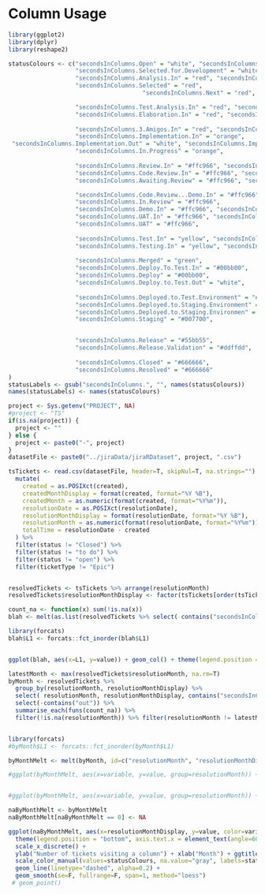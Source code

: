 # Column Usage

```r

library(ggplot2)
library(dplyr)
library(reshape2)

statusColours <- c("secondsInColumns.Open" = "white", "secondsInColumns.Backlog" = "white",
                   "secondsInColumns.Selected.for.Development" = "white",
                   "secondsInColumns.Analysis.In" = "red", "secondsInColumns.Analysis.Out" = "white",
                   "secondsInColumns.Selected" = "red",
                                      "secondsInColumns.Next" = "red",

                   "secondsInColumns.Test.Analysis.In" = "red", "secondsInColumns.Test.Analysis.Out" = "white",
                   "secondsInColumns.Elaboration.In" = "red", "secondsInColumns.Elaboration.Out" = "white", "secondsInColumns.Elaboration..Out" = "white",
                   
                   "secondsInColumns.3.Amigos.In" = "red", "secondsInColumns.3.Amigos.Out" = "white",
                   "secondsInColumns.Implementation.In" = "orange",                   "secondsInColumns.Prioritised" = "orange",
 "secondsInColumns.Implementation.Out" = "white", "secondsInColumns.Implementation.Done" = "white","secondsInColumns.Demo.d" = "white",
                   "secondsInColumns.In.Progress" = "orange",
                   
                   "secondsInColumns.Review.In" = "#ffc966", "secondsInColumns.Review.Out" = "white",
                   "secondsInColumns.Code.Review.In" = "#ffc966", "secondsInColumns.Code.Review.Out" = "white",
                   "secondsInColumns.Awaiting.Review" = "#ffc966", "secondsInColumns.Review.Done" = "white",                   

                   "secondsInColumns.Code.Review...Demo.In" = "#ffc966", "secondsInColumns.Code.Review...Demo.Out" = "white",
                   "secondsInColumns.In.Review" = "#ffc966",
                   "secondsInColumns.Demo.In" = "#ffc966", "secondsInColumns.Demo.Out" = "white",
                   "secondsInColumns.UAT.In" = "#ffc966", "secondsInColumns.UAT.Out" = "white",
                   "secondsInColumns.UAT" = "#ffc966",
                   
                   "secondsInColumns.Test.In" = "yellow", "secondsInColumns.Test.Out" = "white",
                   "secondsInColumns.Testing.In" = "yellow", "secondsInColumns.Testing.Done" = "white",
                   
                   "secondsInColumns.Merged" = "green",
                   "secondsInColumns.Deploy.To.Test.In" = "#00bb00",
                   "secondsInColumns.Deploy" = "#00bb00",
                   "secondsInColumns.Deploy.to.Test.Out" = "white",
                   
                   "secondsInColumns.Deployed.to.Test.Environment" = "#00bb00",
                   "secondsInColumns.Deployed.to.Staging.Environment" = "#007700",
                   "secondsInColumns.Deployed.to.Staging.Environmen" = "#007700",
                   "secondsInColumns.Staging" = "#007700",


                   "secondsInColumns.Release" = "#55bb55",
                   "secondsInColumns.Release.Validation" = "#ddffdd",
                   
                   "secondsInColumns.Closed" = "#666666",
                   "secondsInColumns.Resolved" = "#666666"
)
statusLabels <- gsub("secondsInColumns.", "", names(statusColours))
names(statusLabels) <- names(statusColours)


```

```r

project <- Sys.getenv("PROJECT", NA)
#project <- "TS"
if(is.na(project)) {
  project <- ""
} else { 
  project <- paste0("-", project)
}
datasetFile <- paste0("../jiraData/jiraRDataset", project, ".csv")

tsTickets <- read.csv(datasetFile, header=T, skipNul=T, na.strings="") %>%
  mutate(
    created = as.POSIXct(created), 
    createdMonthDisplay = format(created, format="%Y %B"),
    createdMonth = as.numeric(format(created, format="%Y%m")),
    resolutionDate = as.POSIXct(resolutionDate), 
    resolutionMonthDisplay = format(resolutionDate, format="%Y %B"),
    resolutionMonth = as.numeric(format(resolutionDate, format="%Y%m")),
    totalTime = resolutionDate - created
  ) %>% 
  filter(status != "Closed") %>% 
  filter(status != "to do") %>% 
  filter(status != "open") %>%
  filter(ticketType != "Epic")


resolvedTickets <- tsTickets %>% arrange(resolutionMonth)
resolvedTickets$resolutionMonthDisplay <- factor(tsTickets[order(tsTickets$resolutionMonth), "resolutionMonthDisplay"], levels=unique(tsTickets[order(tsTickets$resolutionMonth), "resolutionMonthDisplay"]))

count_na <- function(x) sum(!is.na(x))
blah <- melt(as.list(resolvedTickets %>% select( contains("secondsInColumns")) %>% apply(., 2,count_na)))

library(forcats)
blah$L1 <- forcats::fct_inorder(blah$L1)


ggplot(blah, aes(x=L1, y=value)) + geom_col() + theme(legend.position = "bottom", axis.text.x = element_text(angle=60, hjust=1)) + ggtitle("Column Usage") + xlab("Column") +ylab("Number of tickets") + scale_x_discrete(labels=statusLabels)
```

```r

latestMonth <- max(resolvedTickets$resolutionMonth, na.rm=T)
byMonth <- resolvedTickets %>% 
  group_by(resolutionMonth, resolutionMonthDisplay) %>% 
  select( resolutionMonth, resolutionMonthDisplay, contains("secondsInColumns")) %>% 
  select(-contains("out")) %>%
  summarise_each(funs(count_na)) %>%
  filter(!is.na(resolutionMonth)) %>% filter(resolutionMonth != latestMonth)


library(forcats)
#byMonth$L1 <- forcats::fct_inorder(byMonth$L1)

byMonthMelt <- melt(byMonth, id=c("resolutionMonth", "resolutionMonthDisplay"))

#ggplot(byMonthMelt, aes(x=variable, y=value, group=resolutionMonth)) + geom_col(position="dodge") + theme(legend.position = "bottom", axis.text.x = element_text(angle=60, hjust=1))


#ggplot(byMonthMelt, aes(x=variable, y=value, group=resolutionMonth)) + geom_col(position="dodge") + theme(legend.position = "bottom", axis.text.x = element_text(angle=60, hjust=1)) + facet_wrap(~resolutionMonth)

naByMonthMelt <- byMonthMelt
naByMonthMelt[naByMonthMelt == 0] <- NA

ggplot(naByMonthMelt, aes(x=resolutionMonthDisplay, y=value, color=variable, group=variable))  + 
  theme(legend.position = "bottom", axis.text.x = element_text(angle=60, hjust=1)) +
  scale_x_discrete() + 
  ylab("Number of tickets visiting a column") + xlab("Month") + ggtitle("Column Usage over time") +
  scale_color_manual(values=statusColours, na.value="gray", labels=statusLabels, name="Column") +
  geom_line(linetype="dashed", alpha=0.2) + 
  geom_smooth(se=F, fullrange=F, span=1, method="loess")
 # geom_point() 

```

